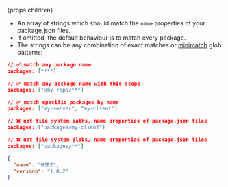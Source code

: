 
<OptionalPill>{props.children}</OptionalPill>

- An array of strings which should match the `name` properties of your package.json files.
- If omitted, the default behaviour is to match every package.
- The strings can be any combination of exact matches or [minimatch](https://github.com/isaacs/minimatch) glob patterns:

```json title="Examples of valid values"
// ✅ match any package name
packages: ["**"]

// ✅ match any package name with this scope
packages: ["@my-repo/**"]

// ✅ match specific packages by name
packages: ["my-server", "my-client"]

// ❌ not file system paths, name properties of package.json files
packages: ["packages/my-client"]

// ❌ not file system globs, name properties of package.json files
packages: ["packages/**"]
```

```json title="Where this pattern is matched against"
{
  "name": "HERE",
  "version": "1.0.2"
}
```
